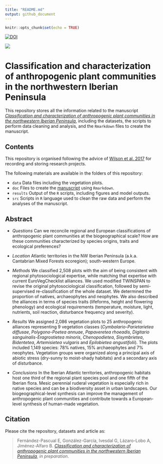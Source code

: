 ```yaml
---
title: "README.md"
output: github_document
---
```


```r
knitr::opts_chunk$set(echo = TRUE)
```

[![DOI](https://zenodo.org/badge/DOI/10.5281/zenodo.11613571.svg)](https://zenodo.org/doi/10.5281/zenodo.11613571)

![](ceramica.JPG)

# Classification and characterization of anthropogenic plant communities in the northwestern Iberian Peninsula

This repository stores all the information related to the manuscript [*Classification and characterization of anthropogenic plant communities in the northwestern Iberian Peninsula*](https://github.com/efernandezpascual/manmade/blob/master/doc/manuscript.md), including the datasets, the scripts to perform data cleaning and analysis, and the `Rmarkdown` files to create the manuscript.

## Contents

This repository is organised following the advice of [Wilson et al. 2017](https://doi.org/10.1371/journal.pcbi.1005510) for recording and storing research projects.


The following materials are available in the folders of this repository:

* `data` Data files including the vegetation plots.
* `doc` Files to create the [manuscript](https://github.com/efernandezpascual/manmade/blob/master/doc/manuscript.md) using `Rmarkdown`.
* `results` Output of the `R` scripts, including figures and model outputs.
* `src` Scripts in `R` language used to clean the raw data and perform the analyses of the manuscript.

## Abstract

* *Questions* Can we reconcile regional and European classifications of anthropogenic plant communities at the biogeographical scale? How are these communities characterized by species origins, traits and ecological preferences?

* *Location* Atlantic territories in the NW Iberian Peninsula (a.k.a. Cantabrian Mixed Forests ecoregion); south-western Europe.

* *Methods* We classified 2,508 plots with the aim of being consistent with regional phytosociological expertise, while matching that expertise with current EuroVegChecklist alliances. We used modified TWINSPAN to revise the original phytosociological classification, followed by semi-supervised re-classification of the whole dataset. We determined the proportion of natives, archaeophytes and neophytes. We also described the alliances in terms of species traits (lifeforms, height and flowering phenology) and ecological requirements (temperature, moisture, light, nutrients, soil reaction, disturbance frequency and severity).

* *Results* We assigned 2,086 vegetation plots to 25 anthropogenic alliances representing 9 vegetation classes (*Cymbalario-Parietarietea diffusae*, *Polygono-Poetea annuae*, *Papaveretea rhoeadis*, *Digitario sanguinalis-Eragrostietea minoris*, *Chenopodietea*, *Sisymbrietea*, *Bidentetea*, *Artemisietea vulgaris* and *Epilobietea angustifolii*). The plots included 1,149 species: 78% natives, 15% archaeophytes and 7% neophytes. Vegetation groups were organized along a principal axis of abiotic stress (dry-sunny to moist-shady habitats) and a secondary axis of disturbance.

* *Conclusions* In the Iberian Atlantic territories, anthropogenic habitats host one third of the regional plant species pool and one fifth of the Iberian flora. Mesic perennial ruderal vegetation is especially rich in native species and can be a biodiversity asset in urban landscapes. Our biogeographical-level synthesis can improve the management of anthropogenic plant communities and contribute towards a European-level synthesis of human-made vegetation.

## Citation

Please cite the repository, datasets and article as: 

> Fernández-Pascual E, González-García, Ivesdal G, Lázaro-Lobo A, Jiménez-Alfaro B. [*Classification and characterization of anthropogenic plant communities in the northwestern Iberian Peninsula*](https://github.com/efernandezpascual/manmade/blob/master/doc/manuscript.md), *in preparation*.